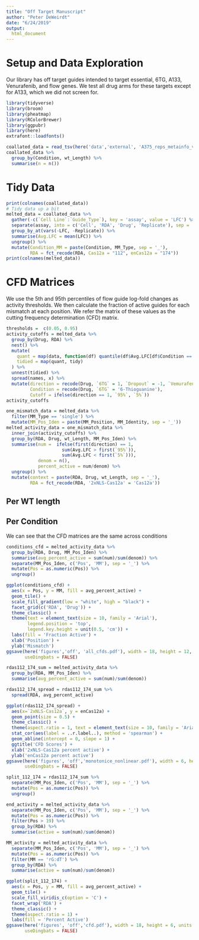 ```yaml
---
title: "Off Target Manuscript"
author: "Peter DeWeirdt"
date: "6/24/2019"
output: 
  html_document
---
```


# Setup and Data Exploration

Our library has off target guides intended to target essential, 6TG, A133, Venurafenib, and flow genes. We test all drug arms for these targets except for A133, which we did not screen for. 

```r
library(tidyverse)
library(broom)
library(pheatmap)
library(RColorBrewer)
library(ggpubr)
library(here)
extrafont::loadfonts()
```

```r
coallated_data = read_tsv(here('data','external', 'A375_reps_metainfo_v2.txt'))
coallated_data %>%
  group_by(Condition, wt_Length) %>%
  summarise(n = n())
```

# Tidy Data
```r
print(colnames(coallated_data))
# Tidy data up a bit
melted_data = coallated_data %>%
  gather(-c(`Cell Line`:`Guide_Type`), key = 'assay', value = 'LFC') %>%
  separate(assay, into = c('Cell', 'RDA', 'Drug', 'Replicate'), sep = '_') %>%
  group_by_at(vars(-LFC, -Replicate)) %>%
  summarise(Avg.LFC = mean(LFC)) %>%
  ungroup() %>%
  mutate(Condition_MM = paste(Condition, MM_Type, sep = '_'),
         RDA = fct_recode(RDA, Cas12a = "112", enCas12a = "174"))
print(colnames(melted_data))
```

# CFD Matrices

We use the 5th and 95th percentiles of flow guide log-fold changes as activity thresholds. We then calculate the fraction of active guides for each mismatch at each position. We refer the matrix of these values as the cutting frequency determination (CFD) matrix. 

```r
thresholds =  c(0.05, 0.95)
activity_cutoffs = melted_data %>%
  group_by(Drug, RDA) %>%
  nest() %>%
  mutate(
    quant = map(data, function(df) quantile(df$Avg.LFC[df$Condition == 'Flow genes'], thresholds)),
    tidied = map(quant, tidy)
  ) %>%
  unnest(tidied) %>%
  spread(names, x) %>%
  mutate(direction = recode(Drug, `6TG` = 1, `Dropout` = -1, `Vemurafenib` = 1),
         Condition = recode(Drug, `6TG` = '6-Thioguanine'), 
         Cutoff = ifelse(direction == 1, `95%`, `5%`))
activity_cutoffs
```

```r
one_mismatch_data = melted_data %>%
  filter(MM_Type == 'single') %>%
  mutate(MM_Pos_Iden = paste(MM_Position, MM_Identity, sep = '_'))
melted_activity_data = one_mismatch_data %>%
  inner_join(activity_cutoffs) %>%
  group_by(RDA, Drug, wt_Length, MM_Pos_Iden) %>%
  summarise(num =  ifelse(first(direction) == 1,
                     sum(Avg.LFC > first(`95%`)), 
                     sum(Avg.LFC < first(`5%`))),
            denom = n(),
            percent_active = num/denom) %>%
  ungroup() %>%
  mutate(context = paste(RDA, Drug, wt_Length, sep = '_'),
         RDA = fct_recode(RDA, '2xNLS-Cas12a' = 'Cas12a'))
```

## Per WT length 

## Per Condition
We can see that the CFD matrices are the same across conditions 
```r
conditions_cfd = melted_activity_data %>%
  group_by(RDA, Drug, MM_Pos_Iden) %>%
  summarise(avg_percent_active = sum(num)/sum(denom)) %>%
  separate(MM_Pos_Iden, c('Pos', 'MM'), sep = '_') %>%
  mutate(Pos = as.numeric(Pos)) %>%
  ungroup()

ggplot(conditions_cfd) +
  aes(x = Pos, y = MM, fill = avg_percent_active) +
  geom_tile() +
  scale_fill_gradient(low = "white", high = "black") +
  facet_grid(c('RDA', 'Drug')) +
  theme_classic() +
  theme(text = element_text(size = 10, family = 'Arial'), 
        legend.position = 'top', 
        legend.key.height = unit(0.5, 'cm')) +
  labs(fill = 'Fraction Active') +
  xlab('Position') +
  ylab('Mismatch') 
ggsave(here('figures','off', 'all_cfds.pdf'), width = 18, height = 12, units = 'cm', 
       useDingbats = FALSE)
```

```r
rdas112_174_sum = melted_activity_data %>%
  group_by(RDA, MM_Pos_Iden) %>%
  summarise(avg_percent_active = sum(num)/sum(denom)) 

rdas112_174_spread = rdas112_174_sum %>%
  spread(RDA, avg_percent_active)

ggplot(rdas112_174_spread) +
  aes(x=`2xNLS-Cas12a`, y = enCas12a) +
  geom_point(size = 0.5) +
  theme_classic() +
  theme(aspect.ratio = 1, text = element_text(size = 10, family = 'Arial')) +
  stat_cor(aes(label = ..r.label..), method = 'spearman') +
  geom_abline(intercept = 0, slope = 1) +
  ggtitle('CFD Scores') +
  xlab('2xNLS-Cas12a percent active') +
  ylab('enCas12a percent active')
ggsave(here('figures', 'off','monotonice_nonlinear.pdf'), width = 6, height = 6, units = 'cm', 
       useDingbats = FALSE)
```


```r
split_112_174 = rdas112_174_sum %>%
  separate(MM_Pos_Iden, c('Pos', 'MM'), sep = '_') %>%
  mutate(Pos = as.numeric(Pos)) %>%
  ungroup()

end_activity = melted_activity_data %>% 
  separate(MM_Pos_Iden, c('Pos', 'MM'), sep = '_') %>%
  mutate(Pos = as.numeric(Pos)) %>%
  filter(Pos > 19) %>%
  group_by(RDA) %>%
  summarise(active = sum(num)/sum(denom))

MM_activity = melted_activity_data %>% 
  separate(MM_Pos_Iden, c('Pos', 'MM'), sep = '_') %>%
  mutate(Pos = as.numeric(Pos)) %>%
  filter(MM == 'rG:dT') %>%
  group_by(RDA) %>%
  summarise(active = sum(num)/sum(denom))

ggplot(split_112_174) +
  aes(x = Pos, y = MM, fill = avg_percent_active) +
  geom_tile() +
  scale_fill_viridis_c(option = 'C') +
  facet_wrap('RDA') +
  theme_classic() +
  theme(aspect.ratio = 1) +
  labs(fill = 'Percent Active')
ggsave(here('figures', 'off','cfd.pdf'), width = 18, height = 6, units = 'cm', 
       useDingbats = FALSE)
```